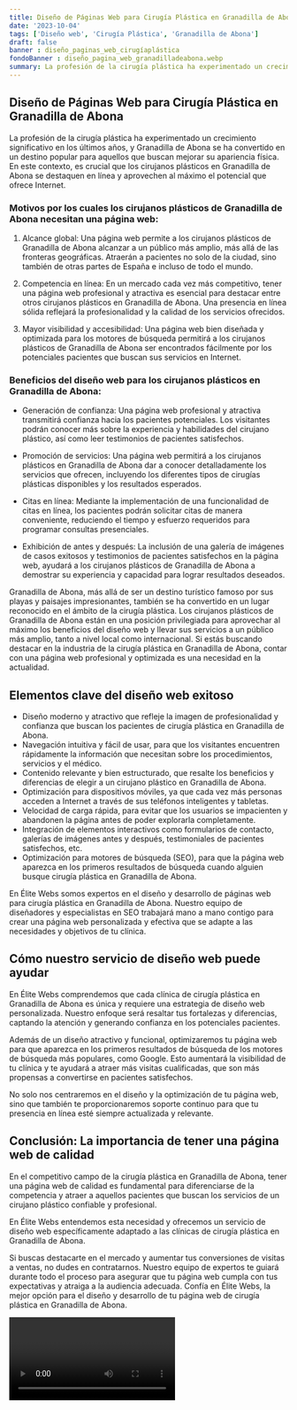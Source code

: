 ```yaml
---
title: Diseño de Páginas Web para Cirugía Plástica en Granadilla de Abona
date: '2023-10-04'
tags: ['Diseño web', 'Cirugía Plástica', 'Granadilla de Abona']
draft: false
banner : diseño_paginas_web_cirugíaplástica
fondoBanner : diseño_pagina_web_granadilladeabona.webp
summary: La profesión de la cirugía plástica ha experimentado un crecimiento significativo en los últimos años, y Granadilla de Abona se ha convertido en un destino popular para aquellos que buscan mejorar su apariencia física. En este contexto, es crucial que los cirujanos plásticos en Granadilla de Abona se destaquen en línea y aprovechen al máximo el potencial que ofrece Internet.
---
```


## Diseño de Páginas Web para Cirugía Plástica en Granadilla de Abona

La profesión de la cirugía plástica ha experimentado un crecimiento significativo en los últimos años, y Granadilla de Abona se ha convertido en un destino popular para aquellos que buscan mejorar su apariencia física. En este contexto, es crucial que los cirujanos plásticos en Granadilla de Abona se destaquen en línea y aprovechen al máximo el potencial que ofrece Internet.

### Motivos por los cuales los cirujanos plásticos de Granadilla de Abona necesitan una página web:

1. Alcance global: Una página web permite a los cirujanos plásticos de Granadilla de Abona alcanzar a un público más amplio, más allá de las fronteras geográficas. Atraerán a pacientes no solo de la ciudad, sino también de otras partes de España e incluso de todo el mundo.

2. Competencia en línea: En un mercado cada vez más competitivo, tener una página web profesional y atractiva es esencial para destacar entre otros cirujanos plásticos en Granadilla de Abona. Una presencia en línea sólida reflejará la profesionalidad y la calidad de los servicios ofrecidos.

3. Mayor visibilidad y accesibilidad: Una página web bien diseñada y optimizada para los motores de búsqueda permitirá a los cirujanos plásticos de Granadilla de Abona ser encontrados fácilmente por los potenciales pacientes que buscan sus servicios en Internet.

### Beneficios del diseño web para los cirujanos plásticos en Granadilla de Abona:

- Generación de confianza: Una página web profesional y atractiva transmitirá confianza hacia los pacientes potenciales. Los visitantes podrán conocer más sobre la experiencia y habilidades del cirujano plástico, así como leer testimonios de pacientes satisfechos.

- Promoción de servicios: Una página web permitirá a los cirujanos plásticos en Granadilla de Abona dar a conocer detalladamente los servicios que ofrecen, incluyendo los diferentes tipos de cirugías plásticas disponibles y los resultados esperados.

- Citas en línea: Mediante la implementación de una funcionalidad de citas en línea, los pacientes podrán solicitar citas de manera conveniente, reduciendo el tiempo y esfuerzo requeridos para programar consultas presenciales.

- Exhibición de antes y después: La inclusión de una galería de imágenes de casos exitosos y testimonios de pacientes satisfechos en la página web, ayudará a los cirujanos plásticos de Granadilla de Abona a demostrar su experiencia y capacidad para lograr resultados deseados.

Granadilla de Abona, más allá de ser un destino turístico famoso por sus playas y paisajes impresionantes, también se ha convertido en un lugar reconocido en el ámbito de la cirugía plástica. Los cirujanos plásticos de Granadilla de Abona están en una posición privilegiada para aprovechar al máximo los beneficios del diseño web y llevar sus servicios a un público más amplio, tanto a nivel local como internacional. Si estás buscando destacar en la industria de la cirugía plástica en Granadilla de Abona, contar con una página web profesional y optimizada es una necesidad en la actualidad.

<GifSeo />

<Cta />

## Elementos clave del diseño web exitoso

- Diseño moderno y atractivo que refleje la imagen de profesionalidad y confianza que buscan los pacientes de cirugía plástica en Granadilla de Abona.
- Navegación intuitiva y fácil de usar, para que los visitantes encuentren rápidamente la información que necesitan sobre los procedimientos, servicios y el médico.
- Contenido relevante y bien estructurado, que resalte los beneficios y diferencias de elegir a un cirujano plástico en Granadilla de Abona.
- Optimización para dispositivos móviles, ya que cada vez más personas acceden a Internet a través de sus teléfonos inteligentes y tabletas.
- Velocidad de carga rápida, para evitar que los usuarios se impacienten y abandonen la página antes de poder explorarla completamente.
- Integración de elementos interactivos como formularios de contacto, galerías de imágenes antes y después, testimoniales de pacientes satisfechos, etc.
- Optimización para motores de búsqueda (SEO), para que la página web aparezca en los primeros resultados de búsqueda cuando alguien busque cirugía plástica en Granadilla de Abona.

En Élite Webs somos expertos en el diseño y desarrollo de páginas web para cirugía plástica en Granadilla de Abona. Nuestro equipo de diseñadores y especialistas en SEO trabajará mano a mano contigo para crear una página web personalizada y efectiva que se adapte a las necesidades y objetivos de tu clínica.

## Cómo nuestro servicio de diseño web puede ayudar

En Élite Webs comprendemos que cada clínica de cirugía plástica en Granadilla de Abona es única y requiere una estrategia de diseño web personalizada. Nuestro enfoque será resaltar tus fortalezas y diferencias, captando la atención y generando confianza en los potenciales pacientes.

Además de un diseño atractivo y funcional, optimizaremos tu página web para que aparezca en los primeros resultados de búsqueda de los motores de búsqueda más populares, como Google. Esto aumentará la visibilidad de tu clínica y te ayudará a atraer más visitas cualificadas, que son más propensas a convertirse en pacientes satisfechos.

No solo nos centraremos en el diseño y la optimización de tu página web, sino que también te proporcionaremos soporte continuo para que tu presencia en línea esté siempre actualizada y relevante.

## Conclusión: La importancia de tener una página web de calidad

En el competitivo campo de la cirugía plástica en Granadilla de Abona, tener una página web de calidad es fundamental para diferenciarse de la competencia y atraer a aquellos pacientes que buscan los servicios de un cirujano plástico confiable y profesional.

En Élite Webs entendemos esta necesidad y ofrecemos un servicio de diseño web específicamente adaptado a las clínicas de cirugía plástica en Granadilla de Abona.

Si buscas destacarte en el mercado y aumentar tus conversiones de visitas a ventas, no dudes en contratarnos. Nuestro equipo de expertos te guiará durante todo el proceso para asegurar que tu página web cumpla con tus expectativas y atraiga a la audiencia adecuada. Confía en Élite Webs, la mejor opción para el diseño y desarrollo de tu página web de cirugía plástica en Granadilla de Abona.

<Video />

<CtaBot job='Cirugía Plástica' city='Granadilla de Abona'/>

<Gmaps query='Granadilla de Abona+españa+maps' />